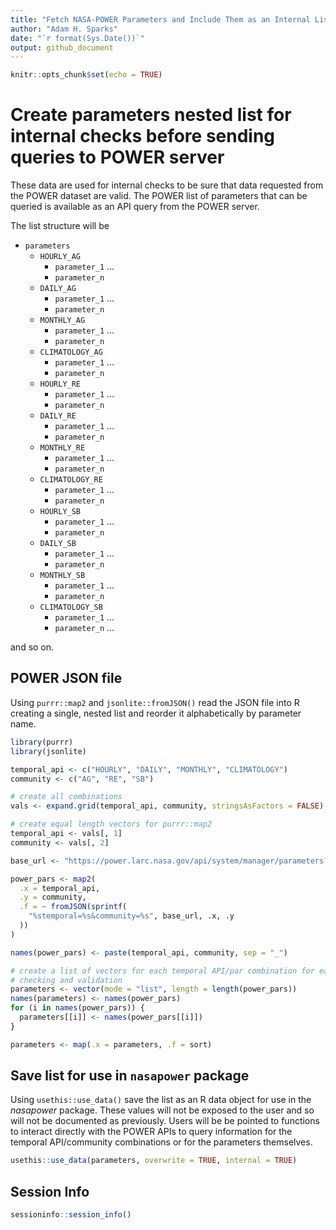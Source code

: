 ```yaml
---
title: "Fetch NASA-POWER Parameters and Include Them as an Internal List"
author: "Adam H. Sparks"
date: "`r format(Sys.Date())`"
output: github_document
---
```


```r
knitr::opts_chunk$set(echo = TRUE)
```

# Create parameters nested list for internal checks before sending queries to POWER server

These data are used for internal checks to be sure that data requested from the POWER dataset are valid.
The POWER list of parameters that can be queried is available as an API query from the POWER server.

The list structure will be

-   `parameters`
    -   `HOURLY_AG`
        -   `parameter_1` ...
        -   `parameter_n`
    -   `DAILY_AG`
        -   `parameter_1` ...
        -   `parameter_n`
    -   `MONTHLY_AG`
        -   `parameter_1` ...
        -   `parameter_n`
    -   `CLIMATOLOGY_AG`
        -   `parameter_1` ...
        -   `parameter_n`
    -   `HOURLY_RE`
        -   `parameter_1` ...
        -   `parameter_n`
    -   `DAILY_RE`
        -   `parameter_1` ...
        -   `parameter_n`
    -   `MONTHLY_RE`
        -   `parameter_1` ...
        -   `parameter_n`
    -   `CLIMATOLOGY_RE`
        -   `parameter_1` ...
        -   `parameter_n`
    -   `HOURLY_SB`
        -   `parameter_1` ...
        -   `parameter_n`
    -   `DAILY_SB`
        -   `parameter_1` ...
        -   `parameter_n`
    -   `MONTHLY_SB`
        -   `parameter_1` ...
        -   `parameter_n`
    -   `CLIMATOLOGY_SB`
        -   `parameter_1` ...
        -   `parameter_n`
...

and so on.

## POWER JSON file

Using `purrr::map2` and `jsonlite::fromJSON()` read the JSON file into R creating a single, nested list and reorder it alphabetically by parameter name.

```r
library(purrr)
library(jsonlite)

temporal_api <- c("HOURLY", "DAILY", "MONTHLY", "CLIMATOLOGY")
community <- c("AG", "RE", "SB")

# create all combinations
vals <- expand.grid(temporal_api, community, stringsAsFactors = FALSE)

# create equal length vectors for purrr::map2
temporal_api <- vals[, 1]
community <- vals[, 2]

base_url <- "https://power.larc.nasa.gov/api/system/manager/parameters?"

power_pars <- map2(
  .x = temporal_api,
  .y = community,
  .f = ~ fromJSON(sprintf(
    "%stemporal=%s&community=%s", base_url, .x, .y
  ))
)

names(power_pars) <- paste(temporal_api, community, sep = "_")

# create a list of vectors for each temporal API/par combination for easier
# checking and validation
parameters <- vector(mode = "list", length = length(power_pars))
names(parameters) <- names(power_pars)
for (i in names(power_pars)) {
  parameters[[i]] <- names(power_pars[[i]])
}

parameters <- map(.x = parameters, .f = sort)
```

## Save list for use in `nasapower` package

Using `usethis::use_data()` save the list as an R data object for use in the *nasapower* package.
These values will not be exposed to the user and so will not be documented as previously.
Users will be be pointed to functions to interact directly with the POWER APIs to query information for the temporal API/community combinations or for the parameters themselves.

```r
usethis::use_data(parameters, overwrite = TRUE, internal = TRUE)
```

## Session Info

```r
sessioninfo::session_info()
```
